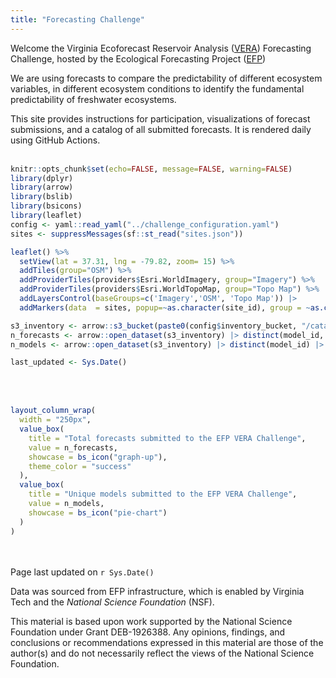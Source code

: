 ```yaml
---
title: "Forecasting Challenge"
---
```


Welcome the Virginia Ecoforecast Reservoir Analysis ([VERA](http://ltreb-reservoirs.org/)) Forecasting Challenge, hosted by the Ecological Forecasting Project ([EFP](https://www.ecoforecastprojectvt.org/))

We are using forecasts to compare the predictability of different ecosystem variables, in different ecosystem conditions to identify the fundamental predictability of freshwater ecosystems.

This site provides instructions for participation, visualizations of forecast submissions, and a catalog of all submitted forecasts. It is rendered daily using GitHub Actions.
<br />
<br />
```r
knitr::opts_chunk$set(echo=FALSE, message=FALSE, warning=FALSE)
library(dplyr)
library(arrow)
library(bslib)
library(bsicons)
library(leaflet)
config <- yaml::read_yaml("../challenge_configuration.yaml")
sites <- suppressMessages(sf::st_read("sites.json"))
```

```r
leaflet() %>%
  setView(lat = 37.31, lng = -79.82, zoom= 15) %>%
  addTiles(group="OSM") %>%
  addProviderTiles(providers$Esri.WorldImagery, group="Imagery") %>%
  addProviderTiles(providers$Esri.WorldTopoMap, group="Topo Map") %>%
  addLayersControl(baseGroups=c('Imagery','OSM', 'Topo Map')) |> 
  addMarkers(data  = sites, popup=~as.character(site_id), group = ~as.character(Partner), clusterOptions = markerClusterOptions())
```

```r
s3_inventory <- arrow::s3_bucket(paste0(config$inventory_bucket, "/catalog"), endpoint_override = config$endpoint, anonymous = TRUE)
n_forecasts <- arrow::open_dataset(s3_inventory) |> distinct(model_id, reference_date) |> collect() |> nrow()
n_models <- arrow::open_dataset(s3_inventory) |> distinct(model_id) |> collect() |> nrow()

last_updated <- Sys.Date()
```
<br />
<br />
```r

layout_column_wrap(
  width = "250px",
  value_box(
    title = "Total forecasts submitted to the EFP VERA Challenge", 
    value = n_forecasts,
    showcase = bs_icon("graph-up"),
    theme_color = "success" 
  ),
  value_box(
    title = "Unique models submitted to the EFP VERA Challenge", 
    value = n_models,
    showcase = bs_icon("pie-chart")
  )
)

```
<br />
<br />
Page last updated on `r Sys.Date()`

Data was sourced from EFP infrastructure, which is enabled by Virginia Tech and the *National Science Foundation* (NSF).


This material is based upon work supported by the National Science Foundation under Grant DEB-1926388. Any opinions, findings, and conclusions or recommendations expressed in this material are those of the author(s) and do not necessarily reflect the views of the National Science Foundation.
